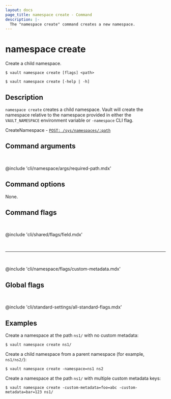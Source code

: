 ```yaml
---
layout: docs
page_title: namespace create - Command
description: |-
  The "namespace create" command creates a new namespace.
---
```


# namespace create

Create a child namespace.

<CodeBlockConfig hideClipboard>

```shell-session
$ vault namespace create [flags] <path>

$ vault namespace create [-help | -h]
```

</CodeBlockConfig>

## Description

`namespace create` creates a child namespace. Vault will create the namespace 
relative to the namespace provided in either the `VAULT_NAMESPACE` environment 
variable or `-namespace` CLI flag.

<Tip title="Related API endpoints">

CreateNamespace - [`POST: /sys/namespaces/:path`](/vault/api-docs/system/namespaces#create-namespace)

</Tip>

## Command arguments

<br />

@include 'cli/namespace/args/required-path.mdx'

## Command options

None.

## Command flags

<br />

@include 'cli/shared/flags/field.mdx'

<br /><hr /><br />

@include 'cli/namespace/flags/custom-metadata.mdx'

## Global flags

<br />

@include 'cli/standard-settings/all-standard-flags.mdx'

## Examples

Create a namespace at the path `ns1/` with no custom metadata:

```shell-session
$ vault namespace create ns1/
```

Create a child namespace from a parent namespace (for example, `ns1/ns2/`):

```shell-session
$ vault namespace create -namespace=ns1 ns2
```

Create a namespace at the path `ns1/` with multiple custom metadata keys:

```shell-session
$ vault namespace create -custom-metadata=foo=abc -custom-metadata=bar=123 ns1/
```